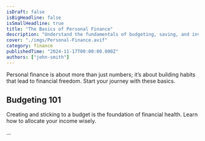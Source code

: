 ```yaml
---
isDraft: false
isBigHeadline: false
isSmallHeadline: true
title: "The Basics of Personal Finance"
description: "Understand the fundamentals of budgeting, saving, and investing for a secure future."
cover: "./imgs/Personal-Finance.avif"
category: finance
publishedTime: "2024-11-17T00:00:00.000Z"
authors: ["john-smith"]
---
```


Personal finance is about more than just numbers; it’s about building habits that lead to financial freedom. Start your journey with these basics.

## Budgeting 101

Creating and sticking to a budget is the foundation of financial health. Learn how to allocate your income wisely.

...
